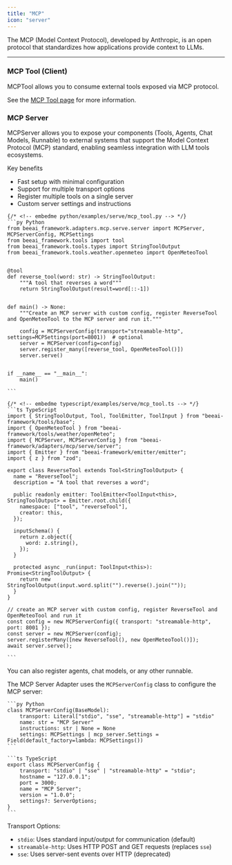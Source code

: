 ```yaml
---
title: "MCP"
icon: "server"
---
```


The MCP (Model Context Protocol), developed by Anthropic, is an open protocol that standardizes how applications provide context to LLMs.

---


### MCP Tool (Client)

MCPTool allows you to consume external tools exposed via MCP protocol.

See the [MCP Tool page](/modules/tools#mcp-tool) for more information.

### MCP Server

MCPServer allows you to expose your components (Tools, Agents, Chat Models, Runnable) to external systems that support the Model Context Protocol (MCP) standard, enabling seamless integration with LLM tools ecosystems.

Key benefits
- Fast setup with minimal configuration
- Support for multiple transport options
- Register multiple tools on a single server
- Custom server settings and instructions

<CodeGroup>

	{/* <!-- embedme python/examples/serve/mcp_tool.py --> */}
	```py Python
	from beeai_framework.adapters.mcp.serve.server import MCPServer, MCPServerConfig, MCPSettings
	from beeai_framework.tools import tool
	from beeai_framework.tools.types import StringToolOutput
	from beeai_framework.tools.weather.openmeteo import OpenMeteoTool
	
	
	@tool
	def reverse_tool(word: str) -> StringToolOutput:
	    """A tool that reverses a word"""
	    return StringToolOutput(result=word[::-1])
	
	
	def main() -> None:
	    """Create an MCP server with custom config, register ReverseTool and OpenMeteoTool to the MCP server and run it."""
	
	    config = MCPServerConfig(transport="streamable-http", settings=MCPSettings(port=8001))  # optional
	    server = MCPServer(config=config)
	    server.register_many([reverse_tool, OpenMeteoTool()])
	    server.serve()
	
	
	if __name__ == "__main__":
	    main()
	
	```

	{/* <!-- embedme typescript/examples/serve/mcp_tool.ts --> */}
	```ts TypeScript
	import { StringToolOutput, Tool, ToolEmitter, ToolInput } from "beeai-framework/tools/base";
	import { OpenMeteoTool } from "beeai-framework/tools/weather/openMeteo";
	import { MCPServer, MCPServerConfig } from "beeai-framework/adapters/mcp/serve/server";
	import { Emitter } from "beeai-framework/emitter/emitter";
	import { z } from "zod";
	
	export class ReverseTool extends Tool<StringToolOutput> {
	  name = "ReverseTool";
	  description = "A tool that reverses a word";
	
	  public readonly emitter: ToolEmitter<ToolInput<this>, StringToolOutput> = Emitter.root.child({
	    namespace: ["tool", "reverseTool"],
	    creator: this,
	  });
	
	  inputSchema() {
	    return z.object({
	      word: z.string(),
	    });
	  }
	
	  protected async _run(input: ToolInput<this>): Promise<StringToolOutput> {
	    return new StringToolOutput(input.word.split("").reverse().join(""));
	  }
	}
	
	// create an MCP server with custom config, register ReverseTool and OpenMeteoTool and run it
	const config = new MCPServerConfig({ transport: "streamable-http", port: 8001 });
	const server = new MCPServer(config);
	server.registerMany([new ReverseTool(), new OpenMeteoTool()]);
	await server.serve();
	
	```

</CodeGroup>

<Tip>You can also register agents, chat models, or any other runnable.</Tip>

The MCP Server Adapter uses the `MCPServerConfig` class to configure the MCP server:

<CodeGroup>

	```py Python
	class MCPServerConfig(BaseModel):
		transport: Literal["stdio", "sse", "streamable-http"] = "stdio"
		name: str = "MCP Server"
		instructions: str | None = None
		settings: MCPSettings | mcp_server.Settings = Field(default_factory=lambda: MCPSettings())
	```

	```ts TypeScript
	export class MCPServerConfig {
		transport: "stdio" | "sse" | "streamable-http" = "stdio";
		hostname = "127.0.0.1";
		port = 3000;
		name = "MCP Server";
		version = "1.0.0";
		settings?: ServerOptions;
	}
	```

</CodeGroup>

Transport Options:

- `stdio`: Uses standard input/output for communication (default)
- `streamable-http`: Uses HTTP POST and GET requests (replaces `sse`)
- `sse`: Uses server-sent events over HTTP (deprecated)
